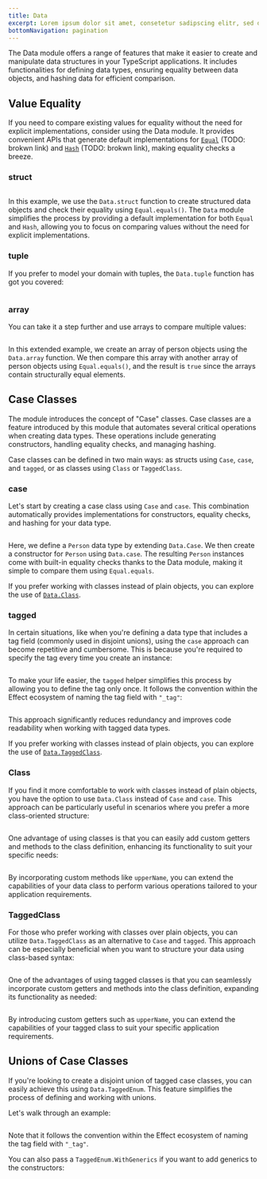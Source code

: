 ```yaml
---
title: Data
excerpt: Lorem ipsum dolor sit amet, consetetur sadipscing elitr, sed diam nonumy eirmod tempor invidunt ut labore.
bottomNavigation: pagination
---
```


The Data module offers a range of features that make it easier to create and manipulate data structures in your TypeScript applications. It includes functionalities for defining data types, ensuring equality between data objects, and hashing data for efficient comparison.

## Value Equality

If you need to compare existing values for equality without the need for explicit
implementations, consider using the Data module. It provides convenient APIs
that generate default implementations for [`Equal`](../trait/equal.mdx) (TODO: brokwn link) and [`Hash`](../trait/hash.mdx) (TODO: brokwn link), making equality
checks a breeze.

### struct

```ts file=<rootDir>/src/data/struct.ts

```

In this example, we use the `Data.struct` function to create structured data objects and check their equality using `Equal.equals()`. The `Data` module simplifies the process by providing a default implementation for both `Equal` and `Hash`, allowing you to focus on comparing values without the need for explicit implementations.

### tuple

If you prefer to model your domain with tuples, the `Data.tuple` function has got you covered:

```ts file=<rootDir>/src/data/tuple.ts

```

### array

You can take it a step further and use arrays to compare multiple values:

```ts file=<rootDir>/src/data/array.ts

```

In this extended example, we create an array of person objects using the `Data.array` function. We then compare this array with another array of person objects using `Equal.equals()`, and the result is `true` since the arrays contain structurally equal elements.

## Case Classes

The module introduces the concept of "Case" classes.
Case classes are a feature introduced by this module that automates several critical operations when creating data types. These operations include generating constructors, handling equality checks, and managing hashing.

Case classes can be defined in two main ways: as structs using `Case`, `case`, and `tagged`, or as classes using `Class` or `TaggedClass`.

### case

Let's start by creating a case class using `Case` and `case`. This combination automatically provides implementations for constructors, equality checks, and hashing for your data type.

```ts file=<rootDir>/src/data/case.ts

```

Here, we define a `Person` data type by extending `Data.Case`. We then create a constructor for `Person` using `Data.case`.
The resulting `Person` instances come with built-in equality checks thanks to the Data module, making it simple to compare them using `Equal.equals`.

If you prefer working with classes instead of plain objects, you can explore the use of [`Data.Class`](#class).

### tagged

In certain situations, like when you're defining a data type that includes a tag field (commonly used in disjoint unions), using the `case` approach can become repetitive and cumbersome. This is because you're required to specify the tag every time you create an instance:

```ts file=<rootDir>/src/data/tagged-with-case.ts

```

To make your life easier, the `tagged` helper simplifies this process by allowing you to define the tag only once. It follows the convention within the Effect ecosystem of naming the tag field with `"_tag"`:

```ts file=<rootDir>/src/data/tagged.ts

```

This approach significantly reduces redundancy and improves code readability when working with tagged data types.

If you prefer working with classes instead of plain objects, you can explore the use of [`Data.TaggedClass`](#taggedclass).

### Class

If you find it more comfortable to work with classes instead of plain objects, you have the option to use `Data.Class` instead of `Case` and `case`. This approach can be particularly useful in scenarios where you prefer a more class-oriented structure:

```ts file=<rootDir>/src/data/Class.ts

```

One advantage of using classes is that you can easily add custom getters and methods to the class definition, enhancing its functionality to suit your specific needs:

```ts file=<rootDir>/src/data/Class-with-getters.ts

```

By incorporating custom methods like `upperName`, you can extend the capabilities of your data class to perform various operations tailored to your application requirements.

### TaggedClass

For those who prefer working with classes over plain objects, you can utilize `Data.TaggedClass` as an alternative to `Case` and `tagged`. This approach can be especially beneficial when you want to structure your data using class-based syntax:

```ts file=<rootDir>/src/data/TaggedClass.ts

```

One of the advantages of using tagged classes is that you can seamlessly incorporate custom getters and methods into the class definition, expanding its functionality as needed:

```ts file=<rootDir>/src/data/TaggedClass-with-getters.ts

```

By introducing custom getters such as `upperName`, you can extend the capabilities of your tagged class to suit your specific application requirements.

## Unions of Case Classes

If you're looking to create a disjoint union of tagged case classes, you can easily achieve this using `Data.TaggedEnum`. This feature simplifies the process of defining and working with unions.

Let's walk through an example:

```ts file=<rootDir>/src/data/TaggedEnum.ts

```

Note that it follows the convention within the Effect ecosystem of naming the tag field with `"_tag"`.

You can also pass a `TaggedEnum.WithGenerics` if you want to add generics to the constructors:

```ts file=<rootDir>/src/data/TaggedEnumWithGenerics.ts

```
